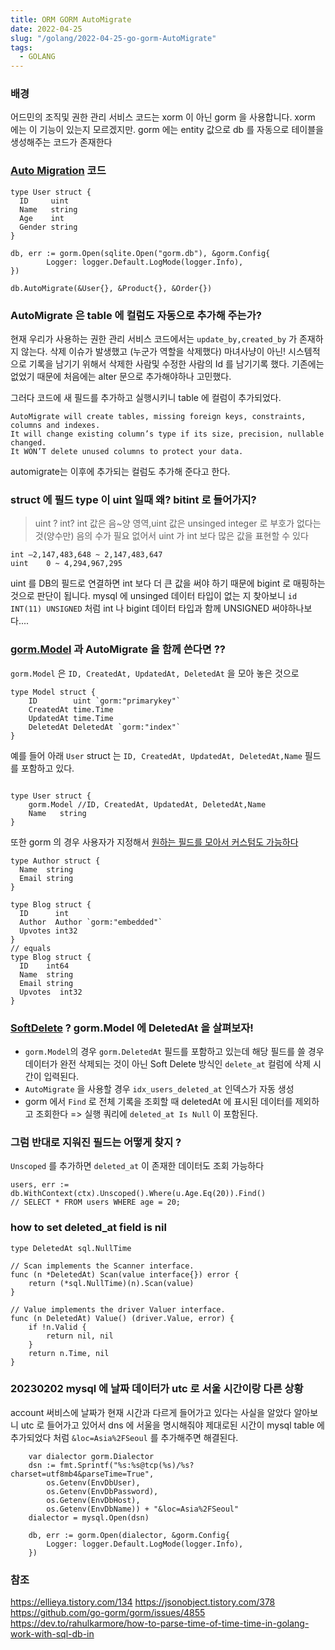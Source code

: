 ```yaml
---
title: ORM GORM AutoMigrate
date: 2022-04-25
slug: "/golang/2022-04-25-go-gorm-AutoMigrate"
tags:
  - GOLANG
---
```


### 배경

어드민의 조직및 권한 관리 서비스 코드는 xorm 이 아닌 gorm 을 사용합니다.
xorm 에는 이 기능이 있는지 모르겠지만.
gorm 에는 entity 값으로 db 를 자동으로 테이블을 생성해주는 코드가 존재한다


### [Auto Migration](https://gorm.io/docs/migration.html) 코드

```
type User struct {
  ID     uint
  Name   string
  Age    int
  Gender string
}
```
```
db, err := gorm.Open(sqlite.Open("gorm.db"), &gorm.Config{
		Logger: logger.Default.LogMode(logger.Info),
})
  
db.AutoMigrate(&User{}, &Product{}, &Order{})
```

### AutoMigrate 은 table 에 컬럼도 자동으로 추가해 주는가?

현재 우리가 사용하는 권한 관리 서비스 코드에서는 `update_by,created_by` 가 존재하지 않는다.
삭제 이슈가 발생했고 (누군가 역할을 삭제했다)
마녀사냥이 아닌! 시스템적으로 기록을 남기기 위해서 삭제한 사람및 수정한 사람의 Id 를 남기기록 했다.
기존에는 없었기 때문에 처음에는 alter 문으로 추가해야하나 고민했다.

그러다 코드에 새 필드를 추가하고 실행시키니 table 에 컬럼이 추가되었다.
```
AutoMigrate will create tables, missing foreign keys, constraints, columns and indexes. 
It will change existing column’s type if its size, precision, nullable changed.
It WON’T delete unused columns to protect your data.
```
automigrate는 이후에 추가되는 컬럼도 추가해 준다고 한다.

### struct 에 필드 type 이 uint 일때 왜? bitint 로 들어가지?

> uint ? int?
int 값은 음~양 영역,uint 값은 unsinged integer 로 부호가 없다는 것(양수만)
음의 수가 필요 없어서 uint 가 int 보다 많은 값을 표현할 수 있다
```
int	–2,147,483,648 ~ 2,147,483,647
uint	0 ~ 4,294,967,295
```

uint 를 DB의 필드로 연결하면 int 보다 더 큰 값을 써야 하기 때문에 bigint 로 매핑하는 것으로 판단이 됩니다.
mysql 에 unsinged 데이터 타입이 없는 지 찾아보니
`id INT(11) UNSIGNED` 처럼  int 나 bigint 데이터 타입과 함께 UNSIGNED 써야하나보다....


### [gorm.Model](https://gorm.io/docs/models.html#gorm-Model) 과 AutoMigrate 을 함께 쓴다면  ??

`gorm.Model` 은 `ID, CreatedAt, UpdatedAt, DeletedAt` 을 모아 놓은 것으로
```
type Model struct {
    ID        uint `gorm:"primarykey"`
    CreatedAt time.Time
    UpdatedAt time.Time
    DeletedAt DeletedAt `gorm:"index"`
}

```
예를 들어 아래 `User` struct 는  `ID, CreatedAt, UpdatedAt, DeletedAt,Name` 필드를 포함하고 있다.
```

type User struct {
    gorm.Model //ID, CreatedAt, UpdatedAt, DeletedAt,Name
    Name   string
}
```

또한 gorm 의 경우 사용자가 지정해서 [원하는 필드를 모아서 커스텀도 가능하다](https://gorm.io/docs/models.html#embedded_struct)
```
type Author struct {
  Name  string
  Email string
}

type Blog struct {
  ID      int
  Author  Author `gorm:"embedded"`
  Upvotes int32
}
// equals
type Blog struct {
  ID    int64
  Name  string
  Email string
  Upvotes  int32
}
```


### [SoftDelete](https://gorm.io/docs/delete.html#Soft-Delete) ? gorm.Model 에 DeletedAt 을 살펴보자!
* `gorm.Model`의 경우 `gorm.DeletedAt` 필드를 포함하고 있는데 해당 필드를 쓸 경우 데이터가 완전 삭제되는 것이 아닌 Soft Delete 방식인 `delete_at` 컬럼에 삭제 시간이 입력된다.
* `AutoMigrate` 을 사용할 경우 `idx_users_deleted_at` 인덱스가 자동 생성
* gorm 에서 `Find` 로 전체 기록을 조회할 때 deletedAt 에 표시된 데이터를 제외하고 조회한다 => 실행 쿼리에 `deleted_at Is Null` 이 포함된다.

### 그럼  반대로 지워진 필드는 어떻게 찾지 ?
`Unscoped` 를 추가하면  `deleted_at` 이 존재한 데이터도 조회 가능하다

```
users, err := db.WithContext(ctx).Unscoped().Where(u.Age.Eq(20)).Find()
// SELECT * FROM users WHERE age = 20;
```

### how to set deleted_at field is nil


```
type DeletedAt sql.NullTime

// Scan implements the Scanner interface.
func (n *DeletedAt) Scan(value interface{}) error {
	return (*sql.NullTime)(n).Scan(value)
}

// Value implements the driver Valuer interface.
func (n DeletedAt) Value() (driver.Value, error) {
	if !n.Valid {
		return nil, nil
	}
	return n.Time, nil
}
```

### 20230202 mysql 에 날짜 데이터가 utc 로 서울 시간이랑 다른 상황
account 써비스에 날짜가 현재 시간과 다르게 들어가고 있다는 사실을 알았다
알아보니 utc 로 들어가고 있어서
dns 에 서울을 명시해줘야 제대로된 시간이 mysql table 에 추가되었다
처럼 `&loc=Asia%2FSeoul` 를 추가해주면 해결된다.

```
    var dialector gorm.Dialector
    dsn := fmt.Sprintf("%s:%s@tcp(%s)/%s?charset=utf8mb4&parseTime=True",
        os.Getenv(EnvDbUser),
        os.Getenv(EnvDbPassword),
        os.Getenv(EnvDbHost),
        os.Getenv(EnvDbName)) + "&loc=Asia%2FSeoul"
    dialector = mysql.Open(dsn)

    db, err := gorm.Open(dialector, &gorm.Config{
        Logger: logger.Default.LogMode(logger.Info),
    })
```

### 참조
https://ellieya.tistory.com/134
https://jsonobject.tistory.com/378
https://github.com/go-gorm/gorm/issues/4855
https://dev.to/rahulkarmore/how-to-parse-time-of-time-time-in-golang-work-with-sql-db-in


